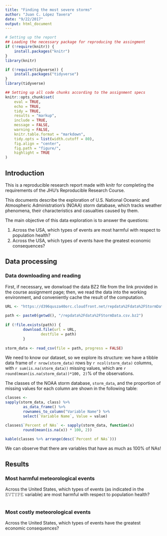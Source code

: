 ```yaml
---
title: "Finding the most severe storms"
author: "Juan C. López Tavera"
date: "9/22/2017"
output: html_document
---
```



```r
# Setting up the report
## Loading the necessary package for reproducing the assingment
if (!require(knitr)) {
    install.packages("knitr")
}
library(knitr)

if (!require(tidyverse)) {
    install.packages("tidyverse")
}
library(tidyverse)

## Setting up all code chunks according to the assignment specs
knitr::opts_chunk$set(
    eval = TRUE,
    echo = TRUE,
    tidy = TRUE,
    results = "markup",
    include = TRUE,
    message = FALSE,
    warning = FALSE,
    knitr.table.format = "markdown",
    tidy.opts = list(width.cutoff = 80),
    fig.align = "center",
    fig.path = "figure/",
    highlight = TRUE
)

```


## Introduction

This is a reproducible research report made with knitr for completing the requirements of the JHU's Reproducible Research Course. 

This documents describe the exploration of U.S. National Oceanic and Atmospheric Administration's (NOAA) storm database, which tracks weather phenomena, their characteristics and casualties caused by them. 

The main objective of this data exploration is to answer the questions:

1. Across the USA, which types of events are most harmful with respect to population health?
2. Across the USA, which types of events have the greatest economic consequences?


## Data processing 

### Data downloading and reading

First, if necessary, we donwload the data BZ2 file from the link provided in the course assignment page; then, we read the data into the working environment, and conveniently cache the result of the computation.  

```r
URL <- "https://d396qusza40orc.cloudfront.net/repdata%2Fdata%2FStormData.csv.bz2"
        
path <- paste0(getwd(), "/repdata%2Fdata%2FStormData.csv.bz2")
        
if (!file.exists(path)) {
        download.file(url = URL,
                destfile = path)
        }
        
storm_data <- read_csv(file = path, progress = FALSE)

```


We need to know our dataset, so we explore its structure: we have a tibble data frame of `r nrow(storm_data)` rows by `r ncol(storm_data)` columns, with `r sum(is.na(storm_data))` missing values, which are `r round(mean(is.na(storm_data))*100, 2)`% of the observations.

The classes of the NOAA storm database, `storm_data`, and the proportion of missing values for each column are shown in the following table:

```r

classes <-
sapply(storm_data, class) %>% 
        as_data_frame() %>% 
        rownames_to_column("Variable Name") %>% 
        select(`Variable Name`, Value = value)

classes$`Percent of NAs` <- sapply(storm_data, function(x)
        round(mean(is.na(x)) * 100, 2))

kable(classes %>% arrange(desc(`Percent of NAs`)))

```

We can observe that there are variables that have as much as 100% of NAs! 




## Results

### Most harmful meteorological events

Across the United States, which types of events (as indicated in the 𝙴𝚅𝚃𝚈𝙿𝙴 variable) are most harmful with respect to population health?

```r

```


### Most costly meteorological events

Across the United States, which types of events have the greatest economic consequences?

```r

```





